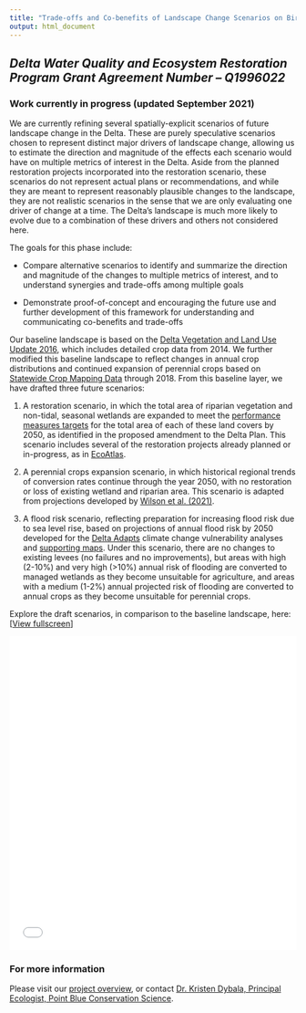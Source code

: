 ```yaml
---
title: "Trade-offs and Co-benefits of Landscape Change Scenarios on Bird Communities and Ecosystem Services in the Sacramento-San Joaquin River Delta"
output: html_document
---
```


## *Delta Water Quality and Ecosystem Restoration Program Grant Agreement Number – Q1996022*

### Work currently in progress (updated September 2021)

We are currently refining several spatially-explicit scenarios of future landscape change in the Delta. These are purely speculative scenarios chosen to represent distinct major drivers of landscape change, allowing us to estimate the direction and magnitude of the effects each scenario would have on multiple metrics of interest in the Delta. Aside from the planned restoration projects incorporated into the restoration scenario, these scenarios do not represent actual plans or recommendations, and while they are meant to represent reasonably plausible changes to the landscape, they are not realistic scenarios in the sense that we are only evaluating one driver of change at a time. The Delta's landscape is much more likely to evolve due to a combination of these drivers and others not considered here.

The goals for this phase include:

* Compare alternative scenarios to identify and summarize the direction and magnitude of the changes to multiple metrics of interest, and to understand synergies and trade-offs among multiple goals

* Demonstrate proof-of-concept and encouraging the future use and further development of this framework for understanding and communicating co-benefits and trade-offs

Our baseline landscape is based on the [Delta Vegetation and Land Use Update 2016](https://map.dfg.ca.gov/metadata/ds2855.html), which includes detailed crop data from 2014. We further modified this baseline landscape to reflect changes in annual crop distributions and continued expansion of perennial crops based on [Statewide Crop Mapping Data](https://data.cnra.ca.gov/dataset/statewide-crop-mapping) through 2018. From this baseline layer, we have drafted three future scenarios:

1) A restoration scenario, in which the total area of riparian vegetation and non-tidal, seasonal wetlands are expanded to meet the [performance measures targets](https://deltacouncil.ca.gov/pdf/delta-plan/2020-04-15-draft-ch-04-pm-4-16.pdf) for the total area of each of these land covers by 2050, as identified in the proposed amendment to the Delta Plan. This scenario includes several of the restoration projects already planned or in-progress, as in [EcoAtlas](https://ecoatlas.org/regions/ecoregion/bay-delta).

2) A perennial crops expansion scenario, in which historical regional trends of conversion rates continue through the year 2050, with no restoration or loss of existing wetland and riparian area. This scenario is adapted from projections developed by [Wilson et al. (2021)](https://www.sciencebase.gov/catalog/item/6042c93fd34eb1203119dcaa).

3) A flood risk scenario, reflecting preparation for increasing flood risk due to sea level rise, based on projections of annual flood risk by 2050 developed for the [Delta Adapts](https://deltacouncil.ca.gov/delta-plan/climate-change) climate change vulnerability analyses and [supporting maps](https://deltascience.shinyapps.io/delta_flood_map/). Under this scenario, there are no changes to existing levees (no failures and no improvements), but areas with high (2-10%) and very high (>10%) annual risk of flooding are converted to managed wetlands as they become unsuitable for agriculture, and areas with a medium (1-2%) annual projected risk of flooding are converted to annual crops as they become unsuitable for perennial crops.

Explore the draft scenarios, in comparison to the baseline landscape, here: [[View fullscreen](widget/scenario_map.html)]  

<center>
<iframe src="widget/scenario_map.html" style="border: none;" width = 100%; height = 550px; data-external="1"></iframe>
</center>

### For more information

Please visit our [project overview](index.html), or contact [Dr. Kristen Dybala, Principal Ecologist, Point Blue Conservation Science](mailto:kdybala@pointblue.org).
